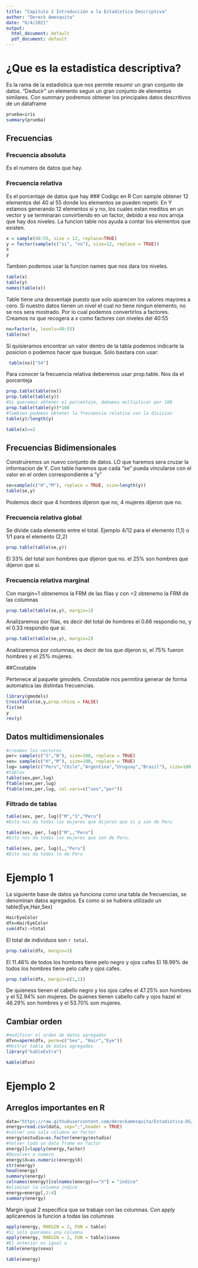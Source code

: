 ```yaml
---
title: "Capitulo 2 Introducción a la Estadistica Descriptiva"
author: "Dereck Amesquita"
date: "6/4/2021"
output:
  html_document: default
  pdf_document: default
---
```

# ¿Que es la estadistica descriptiva?
Es la rama de la estadistica que nos permite resumir un gran conjunto de datos.
"Deducir" un elemento segun un gran conjunto de elementos similares.
Con summary podremos obtener los principales datos descritivos de un dataframe


```r
prueba=iris
summary(prueba)
```
## Frecuencias
### Frecuencia absoluta
Es el numero de datos que hay.

### Frecuencia relativa
Es el porcentaje de datos que hay
### Codigo en R
Con sample obtener 12 elementos del 40 al 55 donde los elementos se pueden repetir.
En Y estamos generando 12 elementos si y no, los cuales estan meditos en un vector y se terminaran convirtiendo en un factor, debido a eso nos arroja que hay dos niveles. 
La funcion table nos ayuda a contar los elementos que existen.
```r
x = sample(40:55, size = 12, replace=TRUE)
y = factor(sample(c("si", "no"), size=12, replace = TRUE))
x
y

```
Tambien podemos usar la funcion names que nos dara los niveles.
```r
table(x)
table(y)
names(table(x))
```
Table tiene una desventaje puesto que solo aparecen los valores mayores a cero. Si nuestro datos tienen un nivel el cual no tiene ningun elemento, no se nos sera mostrado. Por lo cual podemos convertirlos a factores.
Creamos nx que recogera a x como factores con niveles del 40:55
```r
nx=factor(x, levels=40:55)
table(nx)
```   
Si quisieramos encontrar un valor dentro de la tabla podemos indicarle la posicion o podemos hacer que busque.
Solo bastara con usar: 

```r
 table(nx)["54"]
```
Para conocer la frecuencia relativa deberemos usar prop.table. Nos da el porcenteja
```r
prop.table(table(nx))
prop.table(table(y))
#Si queremos obtener el porcentaje, debemos multiplicar por 100
prop.table(table(y))*100
#Tambien podemos obtener la frecuencia relativa con la division
table(y)/length(y)
```

```r
table(x)==2 
```
## Frecuencias Bidimensionales

Construiremos un nuevo conjunto de datos.
LO que haremos sera cruzar la informacion de Y. Con table haremos que cada "se" pueda vincularse con el valor en el orden correspondiente a "y"
```r
se=sample(c("H","M"), replace = TRUE, size=length(y))
table(se,y)

```


Podemos decir que 4 hombres dijeron que no, 4 mujeres dijeron que no.

### Frecuencia relativa global
Se divide cada elemento entre el total. Ejemplo 4/12 para el elemento (1,1) o 1/1
para el elemento (2,2)
 
```r
prop.table(table(se,y))
```
El 33% del total son hombres que dijeron que no. el 25% son hombres que dijeron que si.

### Frecuencia relativa marginal

Con margin=1 obtenemos la FRM de las filas y con =2 obtenemo la FRM de las columnas
```r
prop.table(table(se,y), margin=1)
```
Analizaremos por filas, es decir del total de hombres el 0.66 respondio no,
y el 0.33 respondio que si. 

```r
prop.table(table(se,y), margin=2)
```
Analizaremos por columnas, es decir de los que dijeron si, el 75% fueron hombres
y el 25% mujeres.


##Crostable

Pertenece al paquete gmodels. Crosstable nos permitira generar de forma automatica las distintas frecuencias.
```r
library(gmodels)
CrossTable(se,y,prop.chisq = FALSE)
fix(se)
y
rev(y)
```

## Datos multidimensionales

```r
#creamos los vectores
per= sample(c("S","N"), size=100, replace = TRUE)
sex= sample(c("H","M"), size=100, replace = TRUE)
lug= sample(c("Peru","Chile","Argentina","Uruguay","Brasil"), size=100, replace = TRUE)
#tablas
table(sex,per,lug)
ftable(sex,per,lug)
ftable(sex,per,lug, col.vars=c("sex","per"))

```

### Filtrado de tablas

```r
table(sex, per, lug)["M","S","Peru"]
#Esto nos da todas las mujeres que dijeron que si y son de Peru

table(sex, per, lug)["M",,"Peru"]
#Esto nos da todas las mujeres que son de Peru.

table(sex, per, lug)[,,"Peru"]
#Esto nos da todos lo de Peru

```

# Ejemplo 1
La siguiente base de datos ya funciona como una tabla de frecuencias, se denominan
datos agregados.
Es como si se hubiera utilizado un table(Eye,Hair,Sex)

```r
HairEyeColor
dfx=HairEyeColor
sum(dfx)->total

```
El total de individuos son `r total`.


```r
prop.table(dfx, margin=3)
```
El 11.46% de todos los hombres tiene pelo negro y ojos cafes
El 18.99% de todos los hombres tiene pelo cafe y ojos cafes.

```r
prop.table(dfx, margin=c(1,2))

```
De quieness tienen el cabello negro y los ojos cafes el 47.25% son hombres y el 
52.94% son mujeres.
De quienes tienen cabello cafe y ojos hazel el 46.29% son hombres y el 53.70%
son mujeres.

## Cambiar orden

```r
#modificar el orden de datos agregados
dfxn=aperm(dfx, perm=c("Sex", "Hair","Eye"))
#Mostrar tabla de datos agregados
library("kableExtra")

kable(dfxn)


```


# Ejemplo 2

## Arreglos importantes en R

```r
data="https://raw.githubusercontent.com/dereckamesquita/Estadistica-DS/main/datasets/EnergyDrink.csv"
energy=read.csv(data, sep=";",header = TRUE)
#volver una sola columna en factor
energy$estudio=as.factor(energy$estudio)
#Volver toda un data frame en factor
energy[]=lapply(energy,factor)
#Devolver a numero
energy$X=as.numeric(energy$X)
str(energy)
head(energy)
summary(energy)
colnames(energy)[colnames(energy)=="X"] = "indice"
#eliminar la columna indice
energy=energy[,2:4]
summary(energy)
```
Margin igual 2 especifica que se trabaje con las columnas. Con apply aplicaremos
la funcion a todas las columnas

```r
apply(energy, MARGIN = 2, FUN = table)
#Si solo queremos una columna
apply(energy, MARGIN = 2, FUN = table)$sexo
#El anterior es igual a 
table(energy$sexo)


```

```r
table(energy)
```











